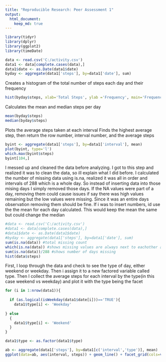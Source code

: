 ```yaml
---
title: "Reproducible Research: Peer Assessment 1"
output: 
  html_document:
    keep_md: true
---
```


```r
library(tidyr)
library(dplyr)
library(ggplot2)
library(timeDate)
```

```r
data <- read.csv('C:/activity.csv')
data1 <- data[complete.cases(data),]
data1$date <- as.Date(data1$date)
byday <- aggregate(data1['steps'], by=data1['date'], sum)
```


Creates a histogram of the total number of steps each day and their frequency
```r
hist(byday$steps, xlab='Total Steps', ylab ='Frequency', main='Frequency of Total Daily Steps')
```

Calculates the mean and median steps per day
```r
mean(byday$steps)
median(byday$steps)
```


Plots the average steps taken at each interval
Finds the highest average step, then return the row number, interval number, and the average steps
```r
byint <- aggregate(data1['steps'], by=data1['interval'], mean)
plot(byint, type='l')
which.max(byint$steps)
byint[104,]
```


I messed up and cleaned the data before analyzing. I got to this step and realized it was to clean the data, so ill explain what I did before.
I calculated the number of missing data using is.na, realized it was all in order and intervals of 288 which is a whole day. So instead of inserting data into those mising days I simply removed those days. If the NA values were part of a day, removing them could cause issues if say there was high values remaining but the low values were missing. Since it was an entire days observation removing them should be fine. If i was to insert numbers, id use the the mean for each day calculated. This would keep the mean the same but could change the median
```r
#data <- read.csv('C:/activity.csv')
#data1 <- data[complete.cases(data),]
#data1$date <- as.Date(data1$date)
#byday <- aggregate(data1['steps'], by=data1['date'], sum)
sum(is.na(data)) #total missing count
which(is.na(data)) #shows missing values are always next to eachother and are an entire days observation(288 intervals)
sum(is.na(data))/288 #shows number of days missing
hist(data$steps)
```



First, I loop through the data and check to see the type of day, either weekend or weekday. Then i assign it to a new factored variable called type.
Then I collect the average steps for each interval by the type(in this case weekend vs weekday) and plot it with the type being the facet
```r
for (i in 1:nrow(data1)){
  
  if (as.logical(isWeekday(data1$date[i]))=='TRUE'){
    data1$type[i] <- 'Weekday'
    
} else
  {
    data1$type[i] <- 'Weekend'
  }
}

data1$type <- as.factor(data1$type)

ab <- aggregate(data1['steps'], by=data1[c('interval','type')], mean)
ggplot(data=ab, aes(interval, steps)) + geom_line() + facet_grid(cols=vars(type))
```